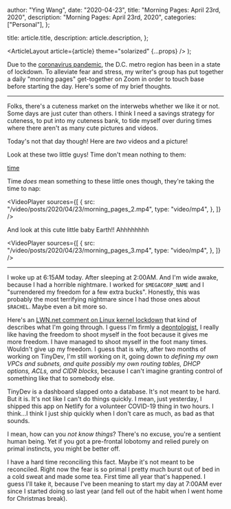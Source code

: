 
  author: "Ying Wang",
  date: "2020-04-23",
  title: "Morning Pages: April 23rd, 2020",
  description: "Morning Pages: April 23rd, 2020",
  categories: ["Personal"],
};

  title: article.title,
  description: article.description,
};

  <ArticleLayout article={article} theme="solarized" {...props} />
);

Due to the [coronavirus
pandemic](https://en.wikipedia.org/wiki/2019-20_coronavirus_pandemic), the D.C.
metro region has been in a state of lockdown. To alleviate fear and stress, my
writer's group has put together a daily "morning pages" get-together on Zoom in
order to touch base before starting the day. Here's some of my brief thoughts.

---

Folks, there's a cuteness market on the interwebs whether we like it or not.
Some days are just cuter than others. I think I need a savings strategy for
cuteness, to put into my cuteness bank, to tide myself over during times where
there aren't as many cute pictures and videos.

Today's not that day though! Here are _two_ videos and a picture!

Look at these two little guys! Time don't mean nothing to them:

[time](/img/posts/2020/04/23/morning_pages_1.jpg)

Time _does_ mean something to these little ones though, they're taking the time
to nap:

<VideoPlayer
  sources={[
    {
      src: "/video/posts/2020/04/23/morning_pages_2.mp4",
      type: "video/mp4",
    },
  ]}
/>

And look at this cute little baby Earth!! Ahhhhhhhh

<VideoPlayer
  sources={[
    {
      src: "/video/posts/2020/04/23/morning_pages_3.mp4",
      type: "video/mp4",
    },
  ]}
/>

---

I woke up at 6:15AM today. After sleeping at 2:00AM. And I'm wide awake, because
I had a horrible nightmare. I worked for `$MEGACORP_NAME` and I "surrendered my
freedom for a few extra bucks". Honestly, this was probably the most terrifying
nightmare since I had those ones about `$RACHEL`. Maybe even a bit more so.

Here's an [LWN.net comment on Linux kernel
lockdown](https://lwn.net/Articles/818402/) that kind of describes what I'm
going through. I guess I'm firmly a
[deontologist](https://en.wikipedia.org/wiki/Deontological_ethics), I really
like having the freedom to shoot myself in the foot because it gives me more
freedom. I have managed to shoot myself in the foot many times. Wouldn't give up
my freedom. I guess that is why, after two months of working on TinyDev, I'm
still working on it, going down to _defining my own VPCs and subnets, and quite
possibly my own routing tables, DHCP options, ACLs, and CIDR blocks_, because I
can't imagine granting control of something like that to somebody else.

TinyDev is a dashboard slapped onto a database. It's not meant to be hard. But
it is. It's not like I can't do things quickly. I mean, just yesterday, I
shipped this app on Netlify for a volunteer COVID-19 thing in two hours. I
think...I think I just ship quickly when I don't care as much, as bad as that
sounds.

I mean, how can you _not know things_? There's no excuse, you're a sentient
human being. Yet if you got a pre-frontal lobotomy and relied purely on primal
instincts, you might be better off.

I have a hard time reconciling this fact. Maybe it's not meant to be reconciled.
Right now the fear is so primal I pretty much burst out of bed in a cold sweat
and made some tea. First time all year that's happened. I guess I'll take it,
because I've been meaning to start my day at 7:00AM ever since I started doing
so last year (and fell out of the habit when I went home for Christmas break).
